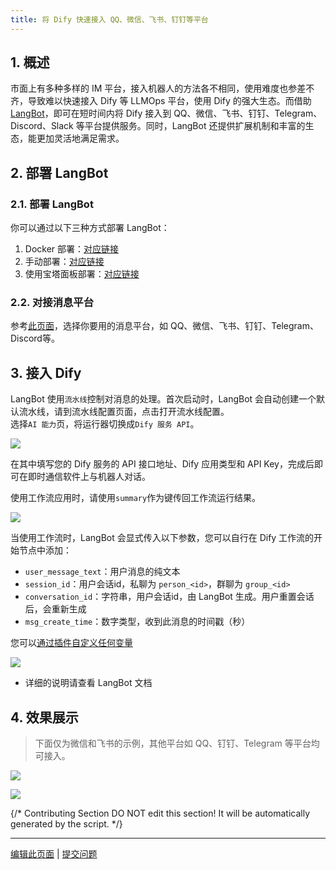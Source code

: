 ```yaml
---
title: 将 Dify 快速接入 QQ、微信、飞书、钉钉等平台
---
```


## 1. 概述

市面上有多种多样的 IM 平台，接入机器人的方法各不相同，使用难度也参差不齐，导致难以快速接入 Dify 等 LLMOps 平台，使用 Dify 的强大生态。而借助 [LangBot](https://github.com/RockChinQ/LangBot)，即可在短时间内将 Dify 接入到 QQ、微信、飞书、钉钉、Telegram、Discord、Slack 等平台提供服务。同时，LangBot 还提供扩展机制和丰富的生态，能更加灵活地满足需求。

## 2. 部署 LangBot

### 2.1. 部署 LangBot

你可以通过以下三种方式部署 LangBot：

1. Docker 部署：[对应链接](https://docs.langbot.app/zh/deploy/langbot/docker.html)
2. 手动部署：[对应链接](https://docs.langbot.app/zh/deploy/langbot/manual.html)
3. 使用宝塔面板部署：[对应链接](https://docs.langbot.app/zh/deploy/langbot/one-click/bt.html)

### 2.2. 对接消息平台

参考[此页面](https://docs.langbot.app/zh/deploy/platforms/readme.html)，选择你要用的消息平台，如 QQ、微信、飞书、钉钉、Telegram、Discord等。

## 3. 接入 Dify

LangBot 使用`流水线`控制对消息的处理。首次启动时，LangBot 会自动创建一个默认流水线，请到流水线配置页面，点击打开流水线配置。  
选择`AI 能力`页，将运行器切换成`Dify 服务 API`。

![](https://assets-docs.dify.ai/2025/05/6c5bdb9df53b2bb243c369f458222d2d.png)

在其中填写您的 Dify 服务的 API 接口地址、Dify 应用类型和 API Key，完成后即可在即时通信软件上与机器人对话。

使用工作流应用时，请使用`summary`作为键传回工作流运行结果。

![](https://assets-docs.dify.ai/2025/05/9c1c34feb27eab149ee78b706af25eee.png)

当使用工作流时，LangBot 会显式传入以下参数，您可以自行在 Dify 工作流的开始节点中添加：

- `user_message_text`：用户消息的纯文本
- `session_id`：用户会话id，私聊为 `person_<id>`，群聊为 `group_<id>`
- `conversation_id`：字符串，用户会话id，由 LangBot 生成。用户重置会话后，会重新生成
- `msg_create_time`：数字类型，收到此消息的时间戳（秒）

您可以[通过插件自定义任何变量](https://docs.langbot.app/zh/plugin/dev/api-ref.html#设置请求变量)

![](https://assets-docs.dify.ai/2025/05/3032be4f7d97bfbeba98217eb8aaf925.png)

- 详细的说明请查看 LangBot 文档

## 4. 效果展示

> 下面仅为微信和飞书的示例，其他平台如 QQ、钉钉、Telegram 等平台均可接入。

![](https://assets-docs.dify.ai/2025/03/88bfcb4e72ab852069d49104ad7aa51d.png)

![](https://assets-docs.dify.ai/2025/03/9682c62f9bcafcffb0b61c2b0f5a6cb1.png)

{/*
Contributing Section
DO NOT edit this section!
It will be automatically generated by the script.
*/}

---

[编辑此页面](https://github.com/langgenius/dify-docs/edit/main/zh-hans/learn-more/use-cases/connect-dify-to-various-im-platforms-by-using-langbot.mdx) | [提交问题](https://github.com/langgenius/dify-docs/issues/new?template=docs.yml)

